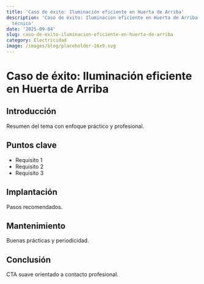```yaml
---
title: 'Caso de éxito: Iluminación eficiente en Huerta de Arriba'
description: 'Caso de éxito: Iluminación eficiente en Huerta de Arriba — artículo
  técnico'
date: '2025-09-04'
slug: caso-de-exito-iluminacion-eficiente-en-huerta-de-arriba
category: Electricidad
image: /images/blog/placeholder-16x9.svg
---
```


# Caso de éxito: Iluminación eficiente en Huerta de Arriba

## Introducción

Resumen del tema con enfoque práctico y profesional.

## Puntos clave

- Requisito 1
- Requisito 2
- Requisito 3

## Implantación

Pasos recomendados.

## Mantenimiento

Buenas prácticas y periodicidad.

## Conclusión

CTA suave orientado a contacto profesional.
